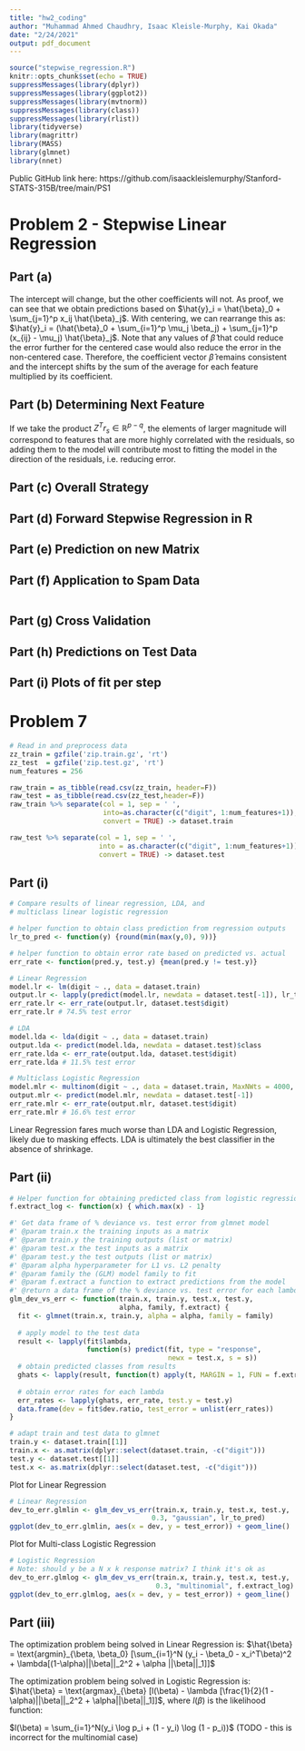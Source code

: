 ```yaml
---
title: "hw2_coding"
author: "Muhammad Ahmed Chaudhry, Isaac Kleisle-Murphy, Kai Okada"
date: "2/24/2021"
output: pdf_document
---
```


```r
source("stepwise_regression.R")
knitr::opts_chunk$set(echo = TRUE)
suppressMessages(library(dplyr))
suppressMessages(library(ggplot2))
suppressMessages(library(mvtnorm))
suppressMessages(library(class))
suppressMessages(library(rlist))
library(tidyverse)
library(magrittr)
library(MASS)
library(glmnet)
library(nnet)
```
Public GitHub link here: https://github.com/isaackleislemurphy/Stanford-STATS-315B/tree/main/PS1

# Problem 2 - Stepwise Linear Regression
## Part (a)
The intercept will change, but the other coefficients will not. As proof, we can see that we obtain predictions based on $\hat{y}_i = \hat{\beta}_0 + \sum_{j=1}^p x_ij \hat{\beta}_j$. With centering, we can rearrange this as:
$\hat{y}_i = (\hat{\beta}_0 + \sum_{i=1}^p \mu_j \beta_j) + \sum_{j=1}^p (x_{ij} - \mu_j) \hat{\beta}_j$. Note that any values of $\hat{\beta}$ that could reduce the error further for the centered case would also reduce the error in the non-centered case. Therefore, the coefficient vector $\hat{\beta}$ remains consistent and the intercept shifts by the sum of the average for each feature multiplied by its coefficient.

## Part (b) Determining Next Feature
If we take the product $Z^Tr_s \in \mathbb{R}^{p-q}$, the elements of larger magnitude will correspond to features that are more highly correlated with the residuals, so adding them to the model will contribute most to fitting the model in the direction of the residuals, i.e. reducing error.

## Part (c) Overall Strategy

## Part (d) Forward Stepwise Regression in R

## Part (e) Prediction on new Matrix

## Part (f) Application to Spam Data
```r

```


## Part (g) Cross Validation

## Part (h) Predictions on Test Data

## Part (i) Plots of fit per step

# Problem 7
```r
# Read in and preprocess data
zz_train = gzfile('zip.train.gz', 'rt')
zz_test  = gzfile('zip.test.gz', 'rt')
num_features = 256

raw_train = as_tibble(read.csv(zz_train, header=F))
raw_test = as_tibble(read.csv(zz_test,header=F))
raw_train %>% separate(col = 1, sep = ' ', 
                       into=as.character(c("digit", 1:num_features+1)), 
                       convert = TRUE) -> dataset.train

raw_test %>% separate(col = 1, sep = ' ',
                      into = as.character(c("digit", 1:num_features+1)),
                      convert = TRUE) -> dataset.test
```

## Part (i)
```r
# Compare results of linear regression, LDA, and 
# multiclass linear logistic regression

# helper function to obtain class prediction from regression outputs
lr_to_pred <- function(y) {round(min(max(y,0), 9))}

# helper function to obtain error rate based on predicted vs. actual
err_rate <- function(pred.y, test.y) {mean(pred.y != test.y)}

# Linear Regression
model.lr <- lm(digit ~ ., data = dataset.train)
output.lr <- lapply(predict(model.lr, newdata = dataset.test[-1]), lr_to_pred)
err_rate.lr <- err_rate(output.lr, dataset.test$digit)
err_rate.lr # 74.5% test error

# LDA
model.lda <- lda(digit ~ ., data = dataset.train)
output.lda <- predict(model.lda, newdata = dataset.test)$class
err_rate.lda <- err_rate(output.lda, dataset.test$digit)
err_rate.lda # 11.5% test error

# Multiclass Logistic Regression
model.mlr <- multinom(digit ~ ., data = dataset.train, MaxNWts = 4000, maxit=500)
output.mlr <- predict(model.mlr, newdata = dataset.test[-1])
err_rate.mlr <- err_rate(output.mlr, dataset.test$digit)
err_rate.mlr # 16.6% test error
```

Linear Regression fares much worse than LDA and Logistic Regression, likely due to masking effects. LDA is ultimately the best classifier in the absence of shrinkage.

## Part (ii)
```r
# Helper function for obtaining predicted class from logistic regression
f.extract_log <- function(x) { which.max(x) - 1}

#' Get data frame of % deviance vs. test error from glmnet model
#' @param train.x the training inputs as a matrix
#' @param train.y the training outputs (list or matrix)
#' @param test.x the test inputs as a matrix
#' @param test.y the test outputs (list or matrix)
#' @param alpha hyperparameter for L1 vs. L2 penalty
#' @param family the (GLM) model family to fit 
#' @param f.extract a function to extract predictions from the model
#' @return a data frame of the % deviance vs. test error for each lambda
glm_dev_vs_err <- function(train.x, train.y, test.x, test.y, 
                           alpha, family, f.extract) {
  fit <- glmnet(train.x, train.y, alpha = alpha, family = family)
  
  # apply model to the test data
  result <- lapply(fit$lambda, 
                   function(s) predict(fit, type = "response", 
                                       newx = test.x, s = s))
  # obtain predicted classes from results
  ghats <- lapply(result, function(t) apply(t, MARGIN = 1, FUN = f.extract)) 
  
  # obtain error rates for each lambda
  err_rates <- lapply(ghats, err_rate, test.y = test.y)
  data.frame(dev = fit$dev.ratio, test_error = unlist(err_rates))
}

# adapt train and test data to glmnet
train.y <- dataset.train[[1]]
train.x <- as.matrix(dplyr::select(dataset.train, -c("digit")))
test.y <- dataset.test[[1]]
test.x <- as.matrix(dplyr::select(dataset.test, -c("digit")))
```

Plot for Linear Regression
```r
# Linear Regression
dev_to_err.glmlin <- glm_dev_vs_err(train.x, train.y, test.x, test.y, 
                                   0.3, "gaussian", lr_to_pred)
ggplot(dev_to_err.glmlin, aes(x = dev, y = test_error)) + geom_line()

```

Plot for Multi-class Logistic Regression
```r
# Logistic Regression
# Note: should y be a N x k response matrix? I think it's ok as
dev_to_err.glmlog <- glm_dev_vs_err(train.x, train.y, test.x, test.y, 
                                    0.3, "multinomial", f.extract_log)
ggplot(dev_to_err.glmlog, aes(x = dev, y = test_error)) + geom_line()

```

## Part (iii)
The optimization problem being solved in Linear Regression is:
$\hat{\beta} = \text{argmin}_{\beta, \beta_0} [\sum_{i=1}^N (y_i - \beta_0 - x_i^T\beta)^2 + \lambda[(1-\alpha)||\beta||_2^2  + \alpha ||\beta||_1]]$

The optimization problem being solved in Logistic Regression is:
$\hat{\beta} = \text{argmax}_{\beta} [l(\beta) - \lambda [\frac{1}{2}(1 - \alpha)||\beta||_2^2 + \alpha||\beta||_1]]$, where $l(\beta)$ is the likelihood function:

$l(\beta) = \sum_{i=1}^N(y_i \log p_i + (1 - y_i) \log (1 - p_i))$
(TODO - this is incorrect for the multinomial case)
